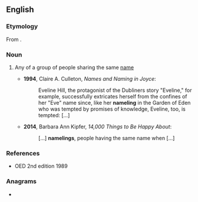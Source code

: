 ==English==

===Etymology===
From {{suffix|en|name|ling}}.

===Noun===
{{en-noun}}

# {{lb|en|rare|archaic}} Any of a group of people sharing the same [[name]]
#* '''1994''', Claire A. Culleton, ''Names and Naming in Joyce'':
#*: Eveline Hill, the protagonist of the Dubliners story "Eveline," for example, successfully extricates herself from the confines of her "Eve" name since, like her '''nameling''' in the Garden of Eden who was tempted by promises of knowledge, Eveline, too, is tempted: [...]
#* '''2014''', Barbara Ann Kipfer, ''14,000 Things to Be Happy About'':
#*: [...] '''namelings''', people having the same name when [...]

===References===
* OED 2nd edition 1989

===Anagrams===
* {{l|en|mangelin}}